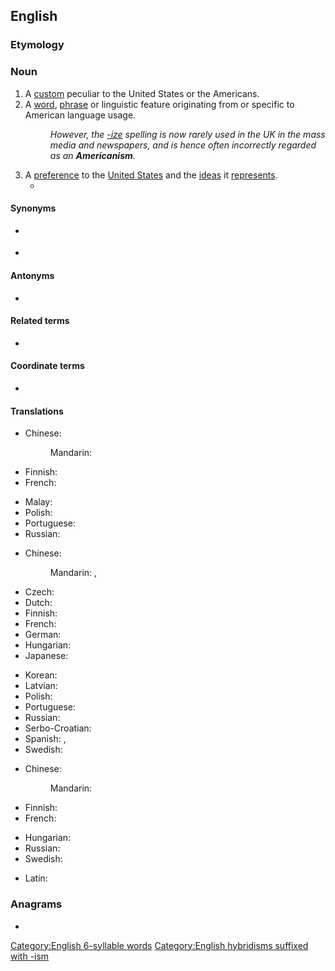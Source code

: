 ==English==
{{wikipedia}}

===Etymology===
{{suffix|en|American|ism}}

===Noun===
{{en-noun|~}}

# A [[custom]] peculiar to the United States or the Americans.
# A [[word]], [[phrase]] or linguistic feature originating from or specific to American language usage.
#: ''However, the [[-ize]] spelling is now rarely used in the UK in the mass media and newspapers, and is hence often incorrectly regarded as an '''Americanism'''.''
# A [[preference]] to the [[United States]] and the [[idea]]s it [[represent]]s.
#* {{quote-journal|lang=en|date=2016-07-22|title=Donald Trump’s strategy in three words: ‘Americanism, not globalism’|author=Aaron Blake|journal=Washington Post|link=https://www.washingtonpost.com/news/the-fix/wp/2016/07/22/donald-trump-just-put-his-border-wall-around-the-entire-united-states/
|passage="The most important difference between our plan and that of our opponent is that our plan will put America first," Trump said. "'''Americanism''', not globalism, will be our credo."}}

====Synonyms====
* {{sense|custom; preference}} {{l|en|Usonianism}}
* {{sense|word or phrase}} {{l|en|Yankeeism}}

====Antonyms====
* {{sense|preference for the U.S.}} {{l|en|anti-Americanism}}

====Related terms====
* {{l|en|Americanist}}

====Coordinate terms====
* {{list:dialectisms/en}}

====Translations====
{{trans-top|custom}}
* Chinese:
*: Mandarin: {{t|zh|美国主义}} 
* Finnish: {{t+|fi|amerikanismi}}
* French: {{t+|fr|américanisme|m}}
{{trans-mid}}
* Malay: {{t|ms|amerikanisme}}
* Polish: {{t+|pl|amerykanizm|m}}
* Portuguese: {{t+|pt|americanismo|m}}
* Russian: {{t+|ru|американи́зм|m}}
{{trans-bottom}}

{{trans-top|linguistic feature}}
* Chinese:
*: Mandarin: {{t+|cmn|美語|sc=Hani}}, {{t+|cmn|美语|tr=měiyǔ|sc=Hani}}
* Czech: {{t+|cs|amerikanismus|m}}
* Dutch: {{t+|nl|amerikanisme|n}}
* Finnish: {{t+|fi|amerikanismi}}
* French: {{t+|fr|américanisme}}
* German: {{t+|de|Amerikanismus|m}}
* Hungarian: {{t+|hu|amerikanizmus}}
* Japanese: {{t+|ja|米語|tr=べいご, beigo|sc=Jpan}}
{{trans-mid}}
* Korean: {{t+|ko|미어}}
* Latvian: {{t|lv|amerikānisms}}
* Polish: {{t+|pl|amerykanizm|m}}
* Portuguese: {{t+|pt|americanismo|m}}
* Russian: {{t+|ru|американи́зм|m}}
* Serbo-Croatian: {{t+|sh|amerikanizam|m}}
* Spanish: {{t+|es|americanismo|m}}, {{t+|es|angloamericanismo|m}}
* Swedish: {{t+|sv|amerikanism|c}}
{{trans-bottom}}

{{trans-top|preference}}
* Chinese:
*: Mandarin: {{t|zh|美国主义}} 
* Finnish: {{t|fi|[[amerikkalainen|amerikkalais]][[-mielisyys|mielisyys]]}}
* French: {{t+|fr|américanisme}}
{{trans-mid}}
* Hungarian: {{t+|hu|amerikanizmus}}
* Russian: {{t+|ru|американи́зм|m}}
* Swedish: {{t+|sv|amerikanism|c}}
{{trans-bottom}}

{{checktrans-top}}
* Latin: {{t-check|la|americanismus}}
{{trans-mid}}
{{trans-bottom}}

===Anagrams===
* {{anagrams|en|a=aaceiimmnrs|minicameras}}

[[Category:English 6-syllable words]]
[[Category:English hybridisms suffixed with -ism]]
